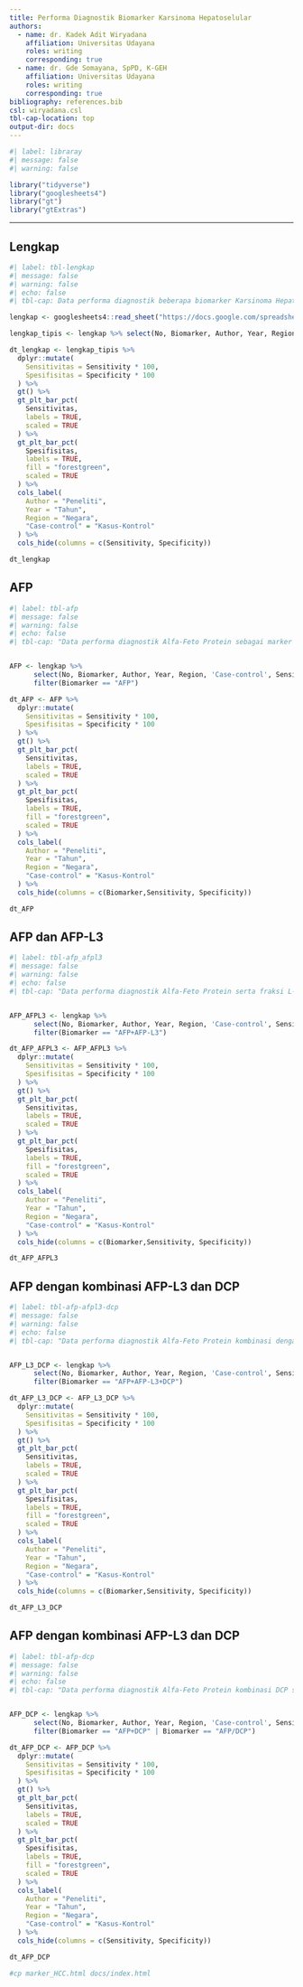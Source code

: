 ```yaml
---
title: Performa Diagnostik Biomarker Karsinoma Hepatoselular
authors:
  - name: dr. Kadek Adit Wiryadana
    affiliation: Universitas Udayana
    roles: writing
    corresponding: true
  - name: dr. Gde Somayana, SpPD, K-GEH
    affiliation: Universitas Udayana
    roles: writing
    corresponding: true
bibliography: references.bib
csl: wiryadana.csl
tbl-cap-location: top
output-dir: docs
---
```


```r
#| label: libraray
#| message: false
#| warning: false

library("tidyverse")
library("googlesheets4")
library("gt")
library("gtExtras")
```

------------------------------------------------------------------------

## Lengkap

```r
#| label: tbl-lengkap
#| message: false
#| warning: false
#| echo: false
#| tbl-cap: Data performa diagnostik beberapa biomarker Karsinoma Hepatoselular.

lengkap <- googlesheets4::read_sheet("https://docs.google.com/spreadsheets/d/1HpX1F35g2x28XQNtHGjz6gg3EIO0vZpevJLsJWswoVA/edit?gid=151019815#gid=151019815", sheet = "lengkap")

lengkap_tipis <- lengkap %>% select(No, Biomarker, Author, Year, Region, 'Case-control', Sensitivity, Specificity)

dt_lengkap <- lengkap_tipis %>% 
  dplyr::mutate(
    Sensitivitas = Sensitivity * 100,
    Spesifisitas = Specificity * 100
  ) %>%
  gt() %>% 
  gt_plt_bar_pct(
    Sensitivitas,
    labels = TRUE,
    scaled = TRUE
  ) %>%
  gt_plt_bar_pct(
    Spesifisitas,
    labels = TRUE,
    fill = "forestgreen",
    scaled = TRUE
  ) %>%
  cols_label(
    Author = "Peneliti",
    Year = "Tahun",
    Region = "Negara",
    "Case-control" = "Kasus-Kontrol"
  ) %>%
  cols_hide(columns = c(Sensitivity, Specificity))

dt_lengkap
```

## AFP


```r
#| label: tbl-afp
#| message: false
#| warning: false
#| echo: false
#| tbl-cap: "Data performa diagnostik Alfa-Feto Protein sebagai marker Karsinoma Hepatoselular."


AFP <- lengkap %>% 
      select(No, Biomarker, Author, Year, Region, 'Case-control', Sensitivity, Specificity) %>%
      filter(Biomarker == "AFP")

dt_AFP <- AFP %>% 
  dplyr::mutate(
    Sensitivitas = Sensitivity * 100,
    Spesifisitas = Specificity * 100
  ) %>%
  gt() %>% 
  gt_plt_bar_pct(
    Sensitivitas,
    labels = TRUE,
    scaled = TRUE
  ) %>%
  gt_plt_bar_pct(
    Spesifisitas,
    labels = TRUE,
    fill = "forestgreen",
    scaled = TRUE
  ) %>%
  cols_label(
    Author = "Peneliti",
    Year = "Tahun",
    Region = "Negara",
    "Case-control" = "Kasus-Kontrol"
  ) %>%
  cols_hide(columns = c(Biomarker,Sensitivity, Specificity))

dt_AFP
```

## AFP dan AFP-L3


```r
#| label: tbl-afp_afpl3
#| message: false
#| warning: false
#| echo: false
#| tbl-cap: "Data performa diagnostik Alfa-Feto Protein serta fraksi L-3 sebagai marker Karsinoma Hepatoselular."


AFP_AFPL3 <- lengkap %>% 
      select(No, Biomarker, Author, Year, Region, 'Case-control', Sensitivity, Specificity) %>%
      filter(Biomarker == "AFP+AFP-L3")

dt_AFP_AFPL3 <- AFP_AFPL3 %>% 
  dplyr::mutate(
    Sensitivitas = Sensitivity * 100,
    Spesifisitas = Specificity * 100
  ) %>%
  gt() %>% 
  gt_plt_bar_pct(
    Sensitivitas,
    labels = TRUE,
    scaled = TRUE
  ) %>%
  gt_plt_bar_pct(
    Spesifisitas,
    labels = TRUE,
    fill = "forestgreen",
    scaled = TRUE
  ) %>%
  cols_label(
    Author = "Peneliti",
    Year = "Tahun",
    Region = "Negara",
    "Case-control" = "Kasus-Kontrol"
  ) %>%
  cols_hide(columns = c(Biomarker,Sensitivity, Specificity))

dt_AFP_AFPL3
```

## AFP dengan kombinasi AFP-L3 dan DCP


```r
#| label: tbl-afp-afpl3-dcp
#| message: false
#| warning: false
#| echo: false
#| tbl-cap: "Data performa diagnostik Alfa-Feto Protein kombinasi dengan Alfa-Feto Protein L-3 dan DCP sebagai marker Karsinoma Hepatoselular."


AFP_L3_DCP <- lengkap %>% 
      select(No, Biomarker, Author, Year, Region, 'Case-control', Sensitivity, Specificity) %>%
      filter(Biomarker == "AFP+AFP-L3+DCP")

dt_AFP_L3_DCP <- AFP_L3_DCP %>% 
  dplyr::mutate(
    Sensitivitas = Sensitivity * 100,
    Spesifisitas = Specificity * 100
  ) %>%
  gt() %>% 
  gt_plt_bar_pct(
    Sensitivitas,
    labels = TRUE,
    scaled = TRUE
  ) %>%
  gt_plt_bar_pct(
    Spesifisitas,
    labels = TRUE,
    fill = "forestgreen",
    scaled = TRUE
  ) %>%
  cols_label(
    Author = "Peneliti",
    Year = "Tahun",
    Region = "Negara",
    "Case-control" = "Kasus-Kontrol"
  ) %>%
  cols_hide(columns = c(Biomarker,Sensitivity, Specificity))

dt_AFP_L3_DCP
```

## AFP dengan kombinasi AFP-L3 dan DCP


```r
#| label: tbl-afp-dcp
#| message: false
#| warning: false
#| echo: false
#| tbl-cap: "Data performa diagnostik Alfa-Feto Protein kombinasi DCP sebagai marker Karsinoma Hepatoselular."


AFP_DCP <- lengkap %>% 
      select(No, Biomarker, Author, Year, Region, 'Case-control', Sensitivity, Specificity) %>%
      filter(Biomarker == "AFP+DCP" | Biomarker == "AFP/DCP")

dt_AFP_DCP <- AFP_DCP %>% 
  dplyr::mutate(
    Sensitivitas = Sensitivity * 100,
    Spesifisitas = Specificity * 100
  ) %>%
  gt() %>% 
  gt_plt_bar_pct(
    Sensitivitas,
    labels = TRUE,
    scaled = TRUE
  ) %>%
  gt_plt_bar_pct(
    Spesifisitas,
    labels = TRUE,
    fill = "forestgreen",
    scaled = TRUE
  ) %>%
  cols_label(
    Author = "Peneliti",
    Year = "Tahun",
    Region = "Negara",
    "Case-control" = "Kasus-Kontrol"
  ) %>%
  cols_hide(columns = c(Sensitivity, Specificity))

dt_AFP_DCP
```


```bash
#cp marker_HCC.html docs/index.html
```

